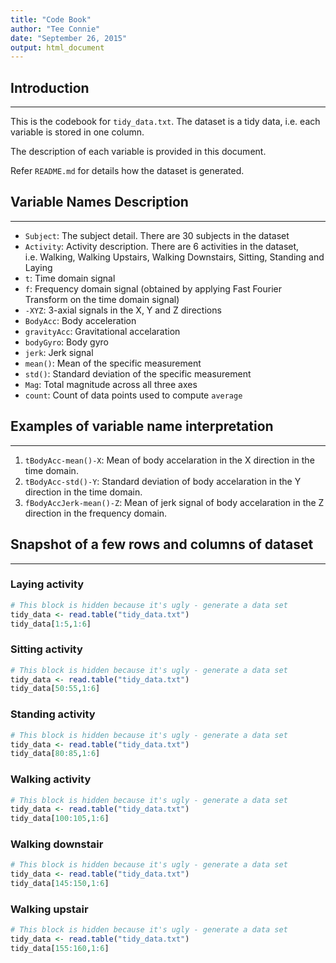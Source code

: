 ```yaml
---
title: "Code Book"
author: "Tee Connie"
date: "September 26, 2015"
output: html_document
---
```



## Introduction

-------

This is the codebook for `tidy_data.txt`. The dataset is a tidy data, i.e. each variable is stored in one column.

The description of each variable is provided in this document. 

Refer `README.md` for details how the dataset is generated.

## Variable Names Description  

-------

* `Subject`: The subject detail. There are 30 subjects in the dataset
* `Activity`: Activity description. There are 6 activities in the dataset, i.e. Walking, Walking Upstairs, Walking Downstairs, Sitting, Standing and Laying
* `t`: Time domain signal
* `f`: Frequency domain signal (obtained by applying Fast Fourier Transform on the time domain signal)
* `-XYZ`: 3-axial signals in the X, Y and Z directions
* `BodyAcc`: Body acceleration
* `gravityAcc`: Gravitational accelaration
* `bodyGyro`: Body gyro
* `jerk`: Jerk signal
* `mean()`: Mean of the specific measurement
* `std()`: Standard deviation of the specific measurement
* `Mag`: Total magnitude across all three axes
* `count`: Count of data points used to compute `average`

## Examples of variable name interpretation

-----

1. `tBodyAcc-mean()-X`: Mean of body accelaration in the X direction in the time domain.
2. `tBodyAcc-std()-Y`: Standard deviation of body accelaration in the Y direction in the time domain.
3. `fBodyAccJerk-mean()-Z`: Mean of jerk signal of body accelaration in the Z direction in the frequency domain.


## Snapshot of a few rows and columns of dataset

-----

### Laying activity


```r
# This block is hidden because it's ugly - generate a data set
tidy_data <- read.table("tidy_data.txt")
tidy_data[1:5,1:6]
```


### Sitting activity

```r
# This block is hidden because it's ugly - generate a data set
tidy_data <- read.table("tidy_data.txt")
tidy_data[50:55,1:6]
```

### Standing activity
```r
# This block is hidden because it's ugly - generate a data set
tidy_data <- read.table("tidy_data.txt")
tidy_data[80:85,1:6]
```

### Walking activity
```r
# This block is hidden because it's ugly - generate a data set
tidy_data <- read.table("tidy_data.txt")
tidy_data[100:105,1:6]
```

### Walking downstair
```r
# This block is hidden because it's ugly - generate a data set
tidy_data <- read.table("tidy_data.txt")
tidy_data[145:150,1:6]
```

### Walking upstair
```r
# This block is hidden because it's ugly - generate a data set
tidy_data <- read.table("tidy_data.txt")
tidy_data[155:160,1:6]
```

